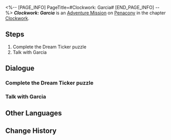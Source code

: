 <%-- [PAGE_INFO]
PageTitle=#Clockwork: Garcia#
[END_PAGE_INFO] --%>
{{Stub|Dialogue.}}
{{Mission Infobox
|id            = 4240323
|title         = 
|image         = <!--Mission Clockwork Garcia.png-->
|type          = Adventure
|event_name    = 
|chapter       = Clockwork
|requirements  = [[Trailblaze Mission]] ''[[And on the Eighth Day]]'' completed
|summary       = <!--official mission summary from Fate's Atlas-->
|characters    = Trailblazer
|startLocation = [[Penacony]] - [[SoulGlad™ Scorchsand Audition Venue]]
|world         = Penacony
|area          = SoulGlad™ Scorchsand Audition Venue
|prev          = 
|next          = 
|rewards       = Trailblaze EXP*100; Stellar Jade*10; Lost Crystal*3; Clock Credits*180; Golden Limited - Aideen Token*1; Credit*20,000
}}
'''''Clockwork: Garcia''''' is an [[Adventure Mission]] on [[Penacony]] in the chapter [[Clockwork]].

==Steps==
# Complete the Dream Ticker puzzle
# Talk with Garcia

<!--
==Gameplay Notes==

--><!--
==Trial Character==

-->
==Dialogue==
{{Stub Dialogue}}
{{Dialogue End}}

===Complete the Dream Ticker puzzle{{subst:void|<!--424032305-->}}===
{{Mission Description|type=adventure|location=SoulGlad™ Scorchsand Audition Venue|update|Tick... tock! Quick, Adjust the hands... Tick, tock!<br />People's minds await your exploration. Help them regain their true selves!}}
{{Dialogue Start}}
{{Dialogue End}}

===Talk with Garcia{{subst:void|<!--424032306-->}}===
{{Dialogue Start}}

{{Dialogue End}}

==Other Languages==
{{Other Languages
|en   = Clockwork: Garcia
|zhs  = 钟表把戏：加西亚
|zht  = 鐘錶把戲：賈西亞
|ja   = クロックトリック：ガルシア
|ko   = 시계 트릭: 가르시아
|es   = Trucorreloj: García
|fr   = Pouvoir de la Pendule&nbsp;: Garcia
|ru   = Заводной механизм: Гарсия
|th   = กลนาฬิกา: Garcia
|vi   = Thủ Thuật Đồng Hồ: Garcia
|de   = Uhrwerk: Garcia
|id   = Clockwork: Garcia
|pt   = Truquelógio: Garcia
}}

==Change History==
{{Change History|2.2}}
